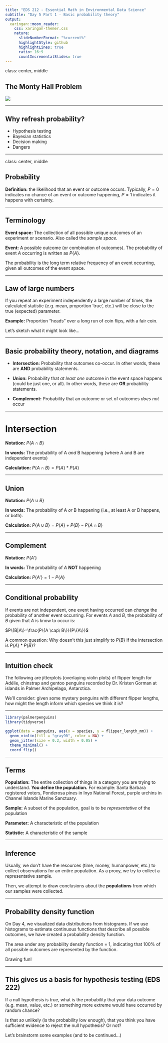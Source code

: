 ```yaml
---
title: "EDS 212 - Essential Math in Environmental Data Science"
subtitle: "Day 5 Part 1 - Basic probability theory"  
output:
  xaringan::moon_reader:
    css: xaringan-themer.css
    nature:
      slideNumberFormat: "%current%"
      highlightStyle: github
      highlightLines: true
      ratio: 16:9
      countIncrementalSlides: true
---
```


class: center, middle

## The Monty Hall Problem
![](slide_images/monty_hall.jpg)

---

## Why refresh probability?

- Hypothesis testing
- Bayesian statistics
- Decision making
- Dangers 

---

class: center, middle

## Probability

**Definition:** the likelihood that an event or outcome occurs. Typically, $P = 0$ indicates no chance of an event or outcome happening, $P=1$ indicates it happens with certainty.

---

## Terminology

**Event space:** The collection of all possible unique outcomes of an experiment or scenario. Also called the *sample space.*

**Event:** A possible outcome (or combination of outcomes). The probability of event $A$ occurring is written as $P\{ A \}$.

The probability is the long term relative frequency of an event occurring, given all outcomes of the event space.

---

## Law of large numbers

If you repeat an experiment independently a large number of times, the calculated statistic (e.g. mean, proportion 'true', etc.) will be close to the true (expected) parameter. 

**Example:** Proportion "heads" over a long run of coin flips, with a fair coin. 

Let's sketch what it might look like...

---

## Basic probability theory, notation, and diagrams

- **Intersection:** Probability that outcomes co-occur. In other words, these are **AND** probability statements.

- **Union:** Probability that *at least one* outcome in the event space happens (could be just one, or all). In other words, these are **OR** probability statements. 

- **Complement:**  Probability that an outcome or set of outcomes *does not* occur

---

# Intersection

**Notation:** $P\{A\cap B\}$

**In words:** The probability of A *and* B happening (where A and B are independent events)

**Calculation:** $P\{A\cap B\} = P\{A\}*P\{A\}$

---

## Union

**Notation:** $P\{A\cup B\}$

**In words:** The probability of A *or* B happening (i.e., at least A or B happens, or both).

**Calculation:** $P\{A\cup B\}=P\{A\}+P\{B\}-P\{A\cap B\}$

---

## Complement

**Notation:** $P\{A'\}$

**In words:** The probability of $A$ **NOT** happening

**Calculation:** $P\{A'\}=1-P\{A\}$

---

## Conditional probability

If events are not independent, one event having occurred can *change* the probability of another event occurring. For events $A$ and $B$, the probability of $B$ given that $A$ is know to occur is: 

$P\{B|A\}=\frac{P\{A \cap\ B\}}{P\{A\}}$

A common question: Why doesn't this just simplify to $P\{B\}$ if the intersection is $P\{A\}*P\{B\}$?


---


## Intuition check 

The following are jitterplots (overlaying violin plots) of flipper length for Adélie, chinstrap and gentoo penguins recorded by Dr. Kristen Gorman at islands in Palmer Archipelago, Antarctica. 

We'll consider: given some mystery penguins with different flipper lengths, how might the length inform which species we think it is? 

---

```r
library(palmerpenguins)
library(tidyverse)

ggplot(data = penguins, aes(x = species, y = flipper_length_mm)) +
  geom_violin(fill = "gray90", color = NA) +
  geom_jitter(size = 0.2, width = 0.05) +
  theme_minimal() +
  coord_flip()
```

---

## Terms

**Population:** The entire collection of things in a category you are trying to understand. **You define the population.** For example: Santa Barbara registered voters, Ponderosa pines in Inyo National Forest, purple urchins in Channel Islands Marine Sanctuary. 

**Sample:** A subset of the population, goal is to be *representative* of the population

**Parameter:** A characteristic of the population

**Statistic:** A characteristic of the sample

---

## Inference

Usually, we don't have the resources (time, money, humanpower, etc.) to collect observations for an entire population. As a proxy, we try to collect a representative sample. 

Then, we attempt to draw conclusions about the **populations** from which our samples were collected.

---

## Probability density function

On Day 4, we visualized data distributions from histograms. If we use histograms to estimate continuous functions that describe all possible outcomes, we have created a probability density function.

The area under any probability density function = 1, indicating that 100% of all possible outcomes are represented by the function. 

Drawing fun! 

---

## This gives us a basis for hypothesis testing (EDS 222)

If a null hypothesis is true, what is the probability that your data outcome (e.g. mean, value, etc.) or something more extreme would have occurred by random chance? 

Is that *so* unlikely (is the probability low enough), that you think you have sufficient evidence to reject the null hypothesis? Or not? 

Let's brainstorm some examples (and to be continued...)



